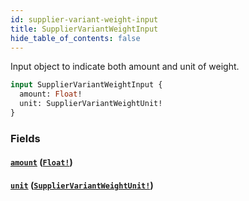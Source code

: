 ```yaml
---
id: supplier-variant-weight-input
title: SupplierVariantWeightInput
hide_table_of_contents: false
---
```



Input object to indicate both amount and unit of weight.

```graphql
input SupplierVariantWeightInput {
  amount: Float!
  unit: SupplierVariantWeightUnit!
}
```


### Fields

#### [`amount`](#) ([`Float!`](/supply/api/graphql-admin/reference/scalars/float))




#### [`unit`](#) ([`SupplierVariantWeightUnit!`](/supply/api/graphql-admin/reference/enums/supplier-variant-weight-unit))






